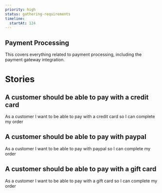 ```yaml
---
priority: high
status: gathering-requirements
timeline:
  startAt: 124
---
```

## Payment Processing

This covers everything related to payment processing, including the payment gateway integration.

# Stories

## A customer should be able to pay with a credit card

As a customer I want to be able to pay with a credit card so I can complete my order

## A customer should be able to pay with paypal

As a customer I want to be able to pay with paypal so I can complete my order

## A customer should be able to pay with a gift card

As a customer I want to be able to pay with a gift card so I can complete my order

